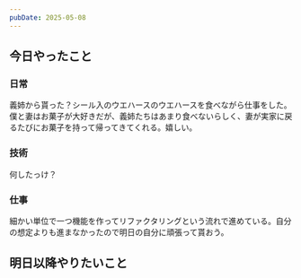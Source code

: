 ```yaml
---
pubDate: 2025-05-08
---
```



## 今日やったこと

### 日常

義姉から貰った？シール入のウエハースのウエハースを食べながら仕事をした。僕と妻はお菓子が大好きだが、義姉たちはあまり食べないらしく、妻が実家に戻るたびにお菓子を持って帰ってきてくれる。嬉しい。


### 技術

何したっけ？

### 仕事

細かい単位で一つ機能を作ってリファクタリングという流れで進めている。自分の想定よりも進まなかったので明日の自分に頑張って貰おう。

## 明日以降やりたいこと
